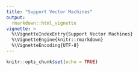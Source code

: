 ```yaml
---
title: "Support Vector Machines"
output: 
  rmarkdown::html_vignette
vignette: >
  %\VignetteIndexEntry{Support Vector Machines}
  %\VignetteEngine{knitr::rmarkdown}
  %\VignetteEncoding{UTF-8}
---
```



```r
knitr::opts_chunk$set(echo = TRUE)
```

